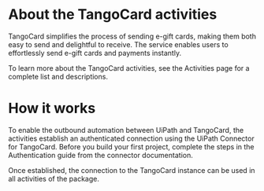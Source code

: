 ﻿# About the TangoCard activities

TangoCard simplifies the process of sending e-gift cards, making them both easy to send and delightful to receive. The service enables users to effortlessly send e-gift cards and payments instantly.



To learn more about the TangoCard activities, see the Activities page for a complete list and descriptions.

# How it works

To enable the outbound automation between UiPath and TangoCard, the activities establish an authenticated connection using the UiPath Connector for TangoCard. Before you build your first project, complete the steps in the Authentication guide from the connector documentation.

Once established, the connection to the TangoCard instance can be used in all activities of the package.
